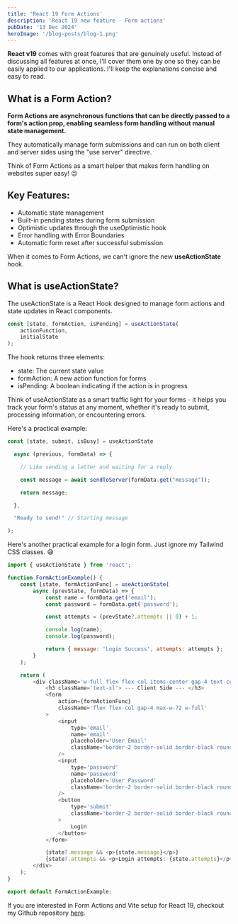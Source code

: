 ```yaml
---
title: 'React 19 Form Actions'
description: 'React 19 new feature - Form actions'
pubDate: '13 Dec 2024'
heroImage: '/blog-posts/blog-1.png'
---
```


**React v19** comes with great features that are genuinely useful. Instead of discussing all features at once, I'll cover them one by one so they can be easily applied to our applications. I'll keep the explanations concise and easy to read.

## What is a Form Action?

**Form Actions are asynchronous functions that can be directly passed to a form's action prop, enabling seamless form handling without manual state management.**

They automatically manage form submissions and can run on both client and server sides using the "use server" directive.

Think of Form Actions as a smart helper that makes form handling on websites super easy! 😉

## Key Features:

-   Automatic state management
-   Built-in pending states during form submission
-   Optimistic updates through the useOptimistic hook
-   Error handling with Error Boundaries
-   Automatic form reset after successful submission

When it comes to Form Actions, we can't ignore the new **useActionState** hook.

## What is useActionState?

The useActionState is a React Hook designed to manage form actions and state updates in React components.

```javascript
const [state, formAction, isPending] = useActionState(
	actionFunction,
	initialState
);
```

The hook returns three elements:

-   state: The current state value
-   formAction: A new action function for forms
-   isPending: A boolean indicating if the action is in progress

Think of useActionState as a smart traffic light for your forms - it helps you track your form's status at any moment, whether it's ready to submit, processing information, or encountering errors.

Here's a practical example:

```javascript
const [state, submit, isBusy] = useActionState

  async (previous, formData) => {

    // Like sending a letter and waiting for a reply

    const message = await sendToServer(formData.get("message"));

    return message;

  },

  "Ready to send!" // Starting message

);
```

Here's another practical example for a login form. Just ignore my Tailwind CSS classes. 😅

```javascript
import { useActionState } from 'react';

function FormActionExample() {
	const [state, formActionFunc] = useActionState(
		async (prevState, formData) => {
			const name = formData.get('email');
			const password = formData.get('password');

			const attempts = (prevState?.attempts || 0) + 1;

			console.log(name);
			console.log(password);

			return { message: 'Login Success', attempts: attempts };
		}
	);

	return (
		<div className='w-full flex flex-col items-center gap-4 text-center'>
			<h3 className='text-xl'> --- Client Side --- </h3>
			<form
				action={formActionFunc}
				className='flex flex-col gap-4 max-w-72 w-full'
			>
				<input
					type='email'
					name='email'
					placeholder='User Email'
					className='border-2 border-solid border-black rounded-md p-2'
				/>
				<input
					type='password'
					name='password'
					placeholder='User Password'
					className='border-2 border-solid border-black rounded-md p-2'
				/>
				<button
					type='submit'
					className='border-2 border-solid border-black rounded-md p-2 bg-black text-white'
				>
					Login
				</button>
			</form>

			{state?.message && <p>{state.message}</p>}
			{state?.attempts && <p>Login attempts: {state.attempts}</p>}
		</div>
	);
}

export default FormActionExample;
```

If you are interested in Form Actions and Vite setup for React 19, checkout my Github repository [here](https://github.com/DevKasun/explore-react19-with-vite/tree/form-actions).
